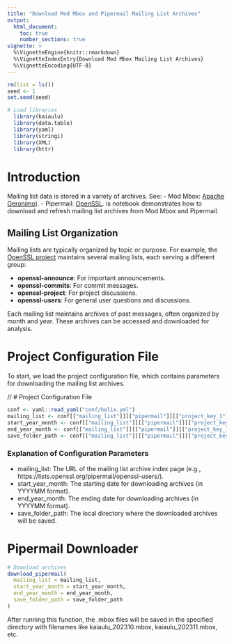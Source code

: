 ```yaml
---
title: "Download Mod Mbox and Pipermail Mailing List Archives"
output: 
  html_document:
    toc: true
    number_sections: true
vignette: >
  %\VignetteEngine{knitr::rmarkdown}
  %\VignetteIndexEntry{Download Mod Mbox Mailing List Archives}
  %\VignetteEncoding{UTF-8}
---
```



```r
rm(list = ls())
seed <- 1
set.seed(seed)

# Load libraries
  library(kaiaulu)
  library(data.table)
  library(yaml)
  library(stringi)
  library(XML)
  library(httr)
```


# Introduction

Mailing list data is stored in a variety of archives. See:
- Mod Mbox: [Apache Geronimo](https://geronimo.apache.org/mailing-lists.html)).
- Pipermail: [OpenSSL](https://mta.openssl.org/mailman/listinfo/).
is notebook demonstrates how to download and refresh mailing list archives from Mod Mbox and Pipermail.

## Mailing List Organization

Mailing lists are typically organized by topic or purpose. For example, the [OpenSSL project](https://www.openssl.org/community/mailinglists.html) maintains several mailing lists, each serving a different group:

- **openssl-announce**: For important announcements.
- **openssl-commits**: For commit messages.
- **openssl-project**: For project discussions.
- **openssl-users**: For general user questions and discussions.

Each mailing list maintains archives of past messages, often organized by month and year. These archives can be accessed and downloaded for analysis.

# Project Configuration File 

To start, we load the project configuration file, which contains parameters for downloading the mailing list archives.

// # Project Configuration File

```r
conf <- yaml::read_yaml("conf/helix.yml")
mailing_list <- conf[["mailing_list"]][["pipermail"]][["project_key_1"]][["mailing_list"]]
start_year_month <- conf[["mailing_list"]][["pipermail"]][["project_key_1"]][["start_year_month"]]
end_year_month <- conf[["mailing_list"]][["pipermail"]][["project_key_1"]][["end_year_month"]]
save_folder_path <- conf[["mailing_list"]][["pipermail"]][["project_key_1"]][["save_folder_path"]]
```

### Explanation of Configuration Parameters
- mailing_list: The URL of the mailing list archive index page (e.g., https://lists.openssl.org/pipermail/openssl-users/).
- start_year_month: The starting date for downloading archives (in YYYYMM format).
- end_year_month: The ending date for downloading archives (in YYYYMM format).
- save_folder_path: The local directory where the downloaded archives will be saved.


# Pipermail Downloader

```r
# Download archives
download_pipermail(
  mailing_list = mailing_list,
  start_year_month = start_year_month,
  end_year_month = end_year_month,
  save_folder_path = save_folder_path
)

```
After running this function, the .mbox files will be saved in the specified directory with filenames like kaiaulu_202310.mbox, kaiaulu_202311.mbox, etc.


